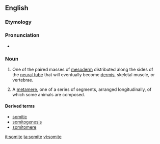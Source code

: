 ==English==
===Etymology===

{{suffix|soma|ite}}

===Pronunciation===

* {{a|US}} {{IPA|ˈsoʊmaɪt}}

===Noun===
{{en-noun}}

#{{embryology}} One of the paired masses of [[mesoderm]] distributed along the sides of the [[neural tube]] that will eventually become [[dermis]], skeletal muscle, or vertebrae.
# {{anatomy}} A [[metamere]], one of a series of segments, arranged longitudinally, of which some animals are composed.

====Derived terms====
*[[somitic]]
*[[somitogenesis]]
*[[somitomere]]

[[it:somite]]
[[ta:somite]]
[[vi:somite]]